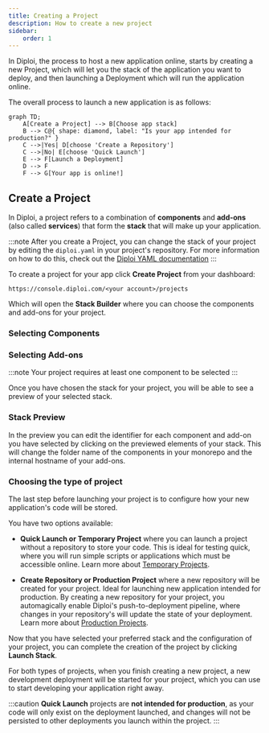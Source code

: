 ```yaml
---
title: Creating a Project
description: How to create a new project
sidebar:
    order: 1
---
```



In Diploi, the process to host a new application online, starts by creating a new Project, which will let you the stack of the application you want to deploy, and then launching a Deployment which will run the application online.

The overall process to launch a new application is as follows:

```mermaid
graph TD;
    A[Create a Project] --> B[Choose app stack]
    B --> C@{ shape: diamond, label: "Is your app intended for production?" }
    C -->|Yes| D[choose 'Create a Repository']
    C -->|No| E[choose 'Quick Launch']
    E --> F[Launch a Deployment]
    D --> F
    F --> G[Your app is online!]
```

## Create a Project

In Diploi, a project refers to a combination of **components** and **add-ons** (also called **services**) that form the **stack** that will make up your application.

:::note
After you create a Project, you can change the stack of your project by editing the `diploi.yaml` in your project's repository. For more information on how to do this, check out the [Diploi YAML documentation](/guides/diploiyaml/)
:::

To create a project for your app click **Create Project** from your dashboard:

`https://console.diploi.com/<your account>/projects`

Which will open the **Stack Builder** where you can choose the components and add-ons for your project.

### Selecting Components
<ImageToPNG src={CreateProjectComponents} alt="Project components"/>

### Selecting Add-ons
<ImageToPNG src={CreateProjectAddons} alt="Project add-ons"/>

:::note
Your project requires at least one component to be selected
::: 

Once you have chosen the stack for your project, you will be able to see a preview of your selected stack.

### Stack Preview

<ImageToPNG src={CreateProjectPreview} alt="Create a project example"/>

In the preview you can edit the identifier for each component and add-on you have selected by clicking on the previewed elements of your stack. This will change the folder name of the components in your monorepo and the internal hostname of your add-ons. 

<ImageToPNG src={CreateProjectEditNames} alt="Create a project example"/>

### Choosing the type of project

The last step before launching your project is to configure how your new application's code will be stored.

You have two options available:

- **Quick Launch or Temporary Project** where you can launch a project without a repository to store your code. This is ideal for testing quick, where you will run simple scripts or applications which must be accessible online. Learn more about [Temporary Projects](/project-types/temporary-project).

- **Create Repository  or Production Project** where a new repository will be created for your project. Ideal for launching new application intended for production. By creating a new repository for your project, you automagically enable Diploi's push-to-deployment pipeline, where changes in your repository's will update the state of your deployment. Learn more about [Production Projects](/project-types/production-project).

<ImageToPNG src={CreateProjectRepo} alt="Create a project repo"/>

Now that you have selected your preferred stack and the configuration of your project, you can complete the creation of the project by clicking **Launch Stack**.

For both types of projects, when you finish creating a new project, a new development deployment will be started for your project, which you can use to start developing your application right away.

:::caution
**Quick Launch** projects are **not intended for production**, as your code will only exist on the deployment launched, and changes will not be persisted to other deployments you launch within the project.
:::